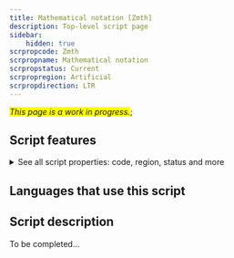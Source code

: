 ```yaml
---
title: Mathematical notation [Zmth]
description: Top-level script page
sidebar:
    hidden: true
scrpropcode: Zmth
scrpropname: Mathematical notation
scrpropstatus: Current
scrpropregion: Artificial
scrpropdirection: LTR
---
```


<span style='background-color:yellow'>_This page is a work in progress._</span>;


## Script features

<details>
<summary> See all script properties: code, region, status and more</summary>
<ScriptInfo />
</details>

## Languages that use this script

<WsList script='Zmth' wsMax='5' />

## Script description

To be completed...

